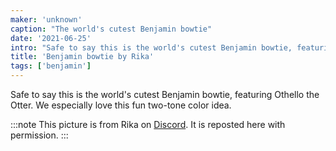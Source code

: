```yaml
---
maker: 'unknown'
caption: "The world's cutest Benjamin bowtie"
date: '2021-06-25'
intro: "Safe to say this is the world's cutest Benjamin bowtie, featuring Othello the Otter. We especially love this fun two-tone color idea."
title: 'Benjamin bowtie by Rika'
tags: ['benjamin']
---
```


<!-- truncate -->

Safe to say this is the world's cutest Benjamin bowtie, featuring Othello the Otter. We especially love this fun two-tone color idea.

:::note
This picture is from Rika on [Discord](https://discord.freesewing.org/). It is reposted here with permission.
:::
